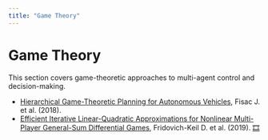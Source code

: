 ```yaml
---
title: "Game Theory"
---
```


# Game Theory

This section covers game-theoretic approaches to multi-agent control and decision-making.

* [Hierarchical Game-Theoretic Planning for Autonomous Vehicles](https://arxiv.org/abs/1810.05766), Fisac J. et al. (2018).
* [Efficient Iterative Linear-Quadratic Approximations for Nonlinear Multi-Player General-Sum Differential Games](https://arxiv.org/abs/1909.04694), Fridovich-Keil D. et al. (2019). [🎞️](https://www.youtube.com/watch?v=KPEPk-QrkQ8&feature=youtu.be)
